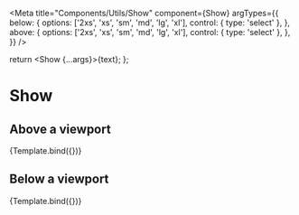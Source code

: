

<Meta
  title="Components/Utils/Show"
  component={Show}
  argTypes={{
    below: {
      options: ['2xs', 'xs', 'sm', 'md', 'lg', 'xl'],
      control: { type: 'select' },
    },
    above: {
      options: ['2xs', 'xs', 'sm', 'md', 'lg', 'xl'],
      control: { type: 'select' },
    },
  }}
/>

  return <Show {...args}>{text}</Show>;
};

# Show

## Above a viewport

<Canvas>
  <Story
    name="Above a viewport"
    args={{ above: 'md', text: 'I am visible on md and above' }}
  >
    {Template.bind({})}
  </Story>
</Canvas>

<ArgsTable story="Above a viewport" />

## Below a viewport

<Canvas>
  <Story
    name="Below a viewport"
    args={{ below: 'md', text: 'I am visible on md and below' }}
  >
    {Template.bind({})}
  </Story>
</Canvas>

<ArgsTable story="Below a viewport" />
